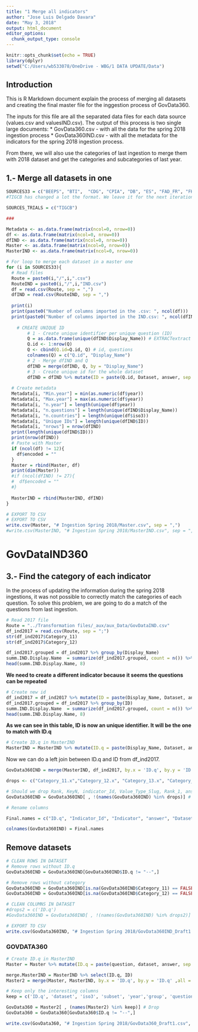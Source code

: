 ---
title: "1 Merge all indicators"
author: "Jose Luis Delgado Davara"
date: "May 3, 2018"
output: html_document
editor_options: 
  chunk_output_type: console
---

```{r setup, include=FALSE}
knitr::opts_chunk$set(echo = TRUE)
library(dplyr)
setwd("C:/Users/wb533078/OneDrive - WBG/1 DATA UPDATE/Data")
```

## Introduction

This is R Markdown document explain the process of merging all datasets and creating the final master file for the inggestion process of GovData360.

The inputs for this file are all the separated data files for each data source (values.csv and valuesIND.csv). The output of this process is two single large documents:
* GovData360.csv - with all the data for the spring 2018 ingestion process
* GovData360IND.csv - with all the metadata for the indicators for the spring 2018 ingestion process.

From there, we will also use the categories of last ingestion to merge them with 2018 dataset and get the categories and subcategories of last year.

## 1.- Merge all datasets in one

```{r}
SOURCES33 = c("BEEPS", "BTI",  "CDG", "CPIA", "DB", "ES", "FAD_FR", "FH", "FSI", "GCI", "GFS", "Global_Indicators", "Global_Integrity", "HRM", "IBP", "IIAG", "ILO", "IPD", "IPU", "PAM", "PAM_IAD", "PAY_EMP", "PEFA", "PFI", "PIM", "PIV", "QOG", "SC", "SGI","TI", "WBL", "WGI", "WJP")
#TIGCB has changed a lot the format. We leave it for the next iteration.

SOURCES_TRIALS = c("TIGCB") 

### 

Metadata <- as.data.frame(matrix(ncol=0, nrow=0))
df <- as.data.frame(matrix(ncol=0, nrow=0))
dfIND <- as.data.frame(matrix(ncol=0, nrow=0))
Master <- as.data.frame(matrix(ncol=0, nrow=0))
MasterIND <- as.data.frame(matrix(ncol=0, nrow=0))

# For loop to merge each dataset in a master one
for (i in SOURCES33){
  # Read files
  Route = paste0(i,"/",i,".csv")
  RouteIND = paste0(i,"/",i,"IND.csv")
  df = read.csv(Route, sep = ",")
  dfIND = read.csv(RouteIND, sep = ",")
     
  print(i)
  print(paste0("Number of columns imported in the .csv: ", ncol(df)))
  print(paste0("Number of columns imported in the IND.csv: ", ncol(dfIND)))
  
    # CREATE UNIQUE ID
        # 1 - Create unique identifier per unique question (ID)
        Q = as.data.frame(unique(dfIND$Display_Name)) # EXTRACTextract unique questions
        Q.id <- 1:nrow(Q)
        Q <- cbind(Q.id=Q.id, Q) # id, questions
        colnames(Q) = c("Q.id", "Display_Name")
        # 2 - Merge dfIND and Q
        dfIND = merge(dfIND, Q, by = "Display_Name")
        # 3 - Create unique id for the whole dataset
        dfIND = dfIND %>% mutate(ID = paste(Q.id, Dataset, answer, sep = "-"))
  
  # Create metadata
  Metadata[i, "Min.year"] = min(as.numeric(df$year))
  Metadata[i, "Max.year"] = max(as.numeric(df$year))
  Metadata[i, "n.year"] = length(unique(df$year))
  Metadata[i, "n.questions"] = length(unique(dfIND$Display_Name))
  Metadata[i, "n.countries"] = length(unique(df$iso3))
  Metadata[i, "Unique IDs"] = length(unique(dfIND$ID))
  Metadata[i, "nrows"] = nrow(dfIND)
  print(length(unique(dfIND$ID)))
  print(nrow(dfIND))
  # Paste with Master
  if (ncol(df) != 12){
    df$encoded = ""
  }
  Master = rbind(Master, df)
  print(dim(Master))
  #if (ncol(dfIND) != 27){
  #  df$encoded = ""
  #}
  
  MasterIND = rbind(MasterIND, dfIND)
}


```

```{r}
# EXPORT TO CSV
# EXPORT TO CSV
write.csv(Master, "# Ingestion Spring 2018/Master.csv", sep = ",")
#write.csv(MasterIND, "# Ingestion Spring 2018/MasterIND.csv", sep = ",")
```

############################################   ############################################
############################################   ############################################
############################################   ############################################

# GovDataIND360
## 3.- Find the category of each indicator

In the process of updating the information during the spring 2018 ingestions, it was not possible to correctly match the categories of each question. To solve this problem, we are going to do a match of the questions from last ingestion.

```{r}
# Read 2017 file
Route = "../Transformation files/_aux/aux_Data/GovDataIND.csv"
df_ind2017 = read.csv(Route, sep = ";")
str(df_ind2017$Category_11)
str(df_ind2017$Category_12)
```

```{r}
df_ind2017.grouped = df_ind2017 %>% group_by(Display_Name)
summ.IND.Display.Name  = summarize(df_ind2017.grouped, count = n()) %>% arrange(desc(count))
head(summ.IND.Display.Name, 8)
```

**We need to create a different indicator because it seems the questions can be repeated**

```{r}
# Create new id
df_ind2017 = df_ind2017 %>% mutate(ID = paste(Display_Name, Dataset, answer, sep = "-"))
df_ind2017.grouped = df_ind2017 %>% group_by(ID)
summ.IND.Display.Name  = summarize(df_ind2017.grouped, count = n()) %>% arrange(desc(count))
head(summ.IND.Display.Name, 8)
```

**As we can see in this table, ID is now an unique identifier. It will be the one to match with ID.q**

```{r}
# Create ID.q in MasterIND
MasterIND = MasterIND %>% mutate(ID.q = paste(Display_Name, Dataset, answer, sep = "-"))
```

Now we can do a left join between ID.q and ID from df_ind2017.

```{r}
GovData360IND = merge(MasterIND, df_ind2017, by.x = 'ID.q', by.y = 'ID' ,all = T) # Merge all datasets

drops <- c("Category_11.x","Category_12.x", "Category_13.x", "Category_14.x", "Category_14.x", "Category_15.x", "Category_21.x", "Category_22.x", "Category_23.x", "Category_24.x", "Category_25.x", "Category_25.x", "Category_31.x", "Category_32.x", "Category_33.x", "Category_34.x", "New1", "New2", "New3", "New4", "New5", "Rank_2", "Rank_3", "answer.y", "keyN.y", "Indicator_Id.y", "Rank", "Indicator_Name.x", "Display_Name.x", "Dataset.y")

# Should we drop Rank, KeyN, indicator_Id, Value_Type_Slug, Rank_1, answer.y and KeyN.y???
GovData360IND = GovData360IND[ , !(names(GovData360IND) %in% drops)] # Drop

# Rename columns

Final.names = c("ID.q", "Indicator_Id", "Indicator", "answer", "Dataset", "keyN", "Q.id", "ID", "Indicator_Name", "Display_Name", "Value_Type_Slug", "Units", 'Rank_1', "Category_11", "Category_12", "Category_13", "Category_14", "Category_15", "Category_21", "Category_22", "Category_23", "Category_24", "Category_25", "Category_31", "Category_32", "Category_33", "Category_34")

colnames(GovData360IND) = Final.names
```

## Remove datasets
```{r}
# CLEAN ROWS IN DATASET
# Remove rows without ID.q
GovData360IND = GovData360IND[GovData360IND$ID.q != "--",]

# Remove rows without category
GovData360IND = GovData360IND[is.na(GovData360IND$Category_11) == FALSE,]
GovData360IND = GovData360IND[is.na(GovData360IND$Category_12) == FALSE,]

# CLEAN COLUMNS IN DATASET
#drops2 = c('ID.q')
#GovData360IND = GovData360IND[ , !(names(GovData360IND) %in% drops2)] # Drop

# EXPORT TO CSV
write.csv(GovData360IND, "# Ingestion Spring 2018/GovData360IND_Draft1.csv", sep = ",")
```

### GOVDATA360
```{r}
# Create ID.q in MasterIND
Master = Master %>% mutate(ID.q = paste(question, dataset, answer, sep = "-"))

merge.MasterIND = MasterIND %>% select(ID.q, ID)
Master2 = merge(Master, MasterIND, by.x = 'ID.q', by.y = 'ID.q' ,all = T) # Merge all datasets

# Keep only the interesting columns
keep = c('ID.q', 'dataset', 'iso3', 'subset', 'year','group', 'question', 'answer', 'indicator', 'value', 'keyN', 'Indicator_id')

GovData360 = Master2[ , (names(Master2) %in% keep)] # Drop
GovData360 = GovData360[GovData360$ID.q != "--",]

write.csv(GovData360, "# Ingestion Spring 2018/GovData360_Draft1.csv", sep = ",")
```




